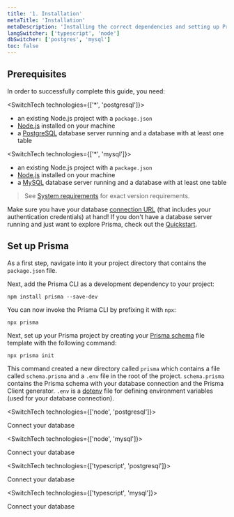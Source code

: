 ```yaml
---
title: '1. Installation'
metaTitle: 'Installation'
metaDescription: 'Installing the correct dependencies and setting up Prisma in your project'
langSwitcher: ['typescript', 'node']
dbSwitcher: ['postgres', 'mysql']
toc: false
---
```


## Prerequisites

In order to successfully complete this guide, you need:

<SwitchTech technologies={['*', 'postgresql']}>

- an existing Node.js project with a `package.json`
- [Node.js](https://nodejs.org/en/) installed on your machine
- a [PostgreSQL](https://www.postgresql.org/) database server running and a database with at least one table

</SwitchTech>

<SwitchTech technologies={['*', 'mysql']}>

- an existing Node.js project with a `package.json`
- [Node.js](https://nodejs.org/en/) installed on your machine
- a [MySQL](https://www.mysql.com/) database server running and a database with at least one table

</SwitchTech>

> See [System requirements](../../reference/system-requirements) for exact version requirements.

Make sure you have your database [connection URL](../../reference/database-reference/connection-urls) (that includes your authentication credentials) at hand! If you don't have a database server running and just want to explore Prisma, check out the [Quickstart](../quickstart).

## Set up Prisma

As a first step, navigate into it your project directory that contains the `package.json` file.

Next, add the Prisma CLI as a development dependency to your project:

```terminal copy
npm install prisma --save-dev
```

You can now invoke the Prisma CLI by prefixing it with `npx`:

```terminal
npx prisma
```

Next, set up your Prisma project by creating your [Prisma schema](../../concepts/components/prisma-schema) file template with the following command:

```terminal copy
npx prisma init
```

This command created a new directory called `prisma` which contains a file called `schema.prisma` and a `.env` file in the root of the project. `schema.prisma` contains the Prisma schema with your database connection and the Prisma Client generator.
`.env` is a [dotenv](https://github.com/motdotla/dotenv) file for defining environment variables (used for your database connection).

<SwitchTech technologies={['node', 'postgresql']}>

<section style={{
    display: 'flex',
    justifyContent: 'flex-end',
    alignItems: 'center',
    marginTop: '2rem'
}}>

<ButtonLink color="dark" type="primary" href="./connect-your-database-node-postgres" arrow>
    Connect your database
</ButtonLink>

</section>

</SwitchTech>

<SwitchTech technologies={['node', 'mysql']}>

<section style={{
    display: 'flex',
    justifyContent: 'flex-end',
    alignItems: 'center',
    marginTop: '2rem'
}}>

<ButtonLink color="dark" type="primary" href="./connect-your-database-node-mysql" arrow>
    Connect your database
</ButtonLink>

</section>

</SwitchTech>

<SwitchTech technologies={['typescript', 'postgresql']}>

<section style={{
    display: 'flex',
    justifyContent: 'flex-end',
    alignItems: 'center',
    marginTop: '2rem'
}}>

<ButtonLink color="dark" type="primary" href="./connect-your-database-typescript-postgres" arrow>
    Connect your database
</ButtonLink>

</section>

</SwitchTech>

<SwitchTech technologies={['typescript', 'mysql']}>

<section style={{
    display: 'flex',
    justifyContent: 'flex-end',
    alignItems: 'center',
    marginTop: '2rem'
}}>

<ButtonLink color="dark" type="primary" href="./connect-your-database-typescript-mysql" arrow>
    Connect your database
</ButtonLink>

</section>

</SwitchTech>
